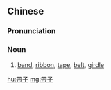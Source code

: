 ==Chinese==
{{zh-forms|s=带子}}

===Pronunciation===
{{zh-pron
|m=dàizi
|c=daai3 zi2
|cat=n
}}

===Noun===
{{zh-noun}}

# [[band]], [[ribbon]], [[tape]], [[belt]], [[girdle]]

[[hu:帶子]]
[[mg:帶子]]